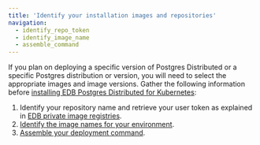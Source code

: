 ```yaml
---
title: 'Identify your installation images and repositories'
navigation:
  - identify_repo_token
  - identify_image_name
  - assemble_command
---
```


If you plan on deploying a specific version of Postgres Distributed or a specific Postgres distribution or version, you will need to select the appropriate images and image versions.
Gather the following information before [installing EDB Postgres Distributed for Kubernetes](/postgres_distributed_for_kubernetes/latest/installation_upgrade):

1. Identify your repository name and retrieve your user token as explained in [EDB private image registries](/postgres_distributed_for_kubernetes/latest/private_registries/).
1. [Identify the image names for your environment](/postgres_distributed_for_kubernetes/latest/identify_images/identify_image_name). 
1. [Assemble your deployment command](/postgres_distributed_for_kubernetes/latest/identify_images/assemble_command).

